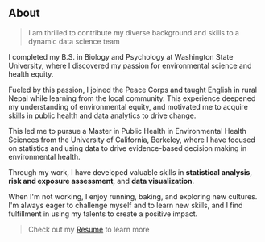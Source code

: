 ## About

> I am thrilled to contribute my diverse background and skills to a dynamic data science team

I completed my B.S. in Biology and Psychology at Washington State University, where I discovered my passion for environmental science and health equity.  

Fueled by this passion, I joined the Peace Corps and taught English in rural Nepal while learning from the local community.  This experience deepened my understanding of environmental equity, and motivated me to acquire skills in public health and data analytics to drive change.

This led me to pursue a Master in Public Health in Environmental Health Sciences from the University of California, Berkeley, where I have focused on statistics and using data to drive evidence-based decision making in environmental health.  

Through my work, I have developed valuable skills in **statistical analysis**, **risk and exposure assessment**, and **data visualization**.

When I'm not working, I enjoy running, baking, and exploring new cultures.  I'm always eager to challenge myself and to learn new skills, and I find fulfillment in using my talents to create a positive impact.  

> Check out my [Resume](https://drive.google.com/uc?id=1Xn5IP7D6sg-NFfyMgeMnpNGVxwqgnaWY) to learn more
